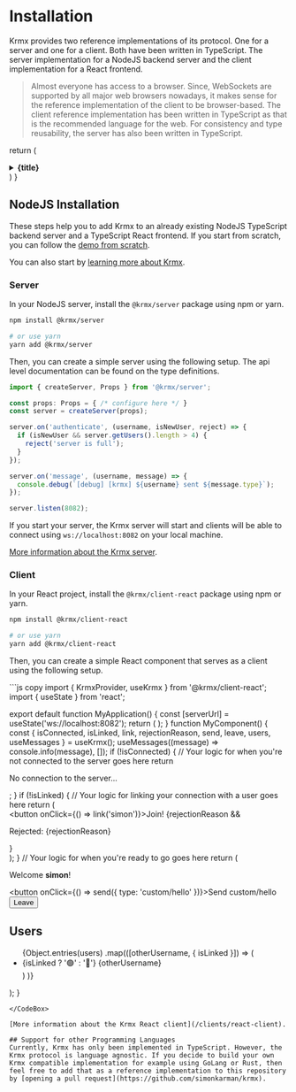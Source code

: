 # Installation
Krmx provides two reference implementations of its protocol. One for a server and one for a client. Both have been written in TypeScript. The server implementation for a NodeJS backend server and the client implementation for a React frontend.

> Almost everyone has access to a browser. Since, WebSockets are supported by all major web browsers nowadays, it makes sense for the reference implementation of the client to be browser-based. The client reference implementation has been written in TypeScript as that is the recommended language for the web. For consistency and type reusability, the server has also been written in TypeScript.

  return (
    <details
      className="last-of-type:mb-0 rounded-lg bg-neutral-100 dark:bg-neutral-800 p-2 mt-4"
    >
      <summary>
        <strong className="text-lg">{title}</strong>
      </summary>
      <div className="px-4">{children}</div>
    </details>
  )
}

## NodeJS Installation
These steps help you to add Krmx to an already existing NodeJS TypeScript backend server and a TypeScript React frontend. If you start from scratch, you can follow the [demo from scratch](/getting-started/demo).

You can also start by [learning more about Krmx](/learn).

### Server
In your NodeJS server, install the `@krmx/server` package using npm or yarn.
```bash
npm install @krmx/server

# or use yarn
yarn add @krmx/server
```

Then, you can create a simple server using the following setup. The api level documentation can be found on the type definitions.
<CodeBox title='Example Server Code'>
  ```ts copy
  import { createServer, Props } from '@krmx/server';

  const props: Props = { /* configure here */ }
  const server = createServer(props);

  server.on('authenticate', (username, isNewUser, reject) => {
    if (isNewUser && server.getUsers().length > 4) {
      reject('server is full');
    }
  });

  server.on('message', (username, message) => {
    console.debug(`[debug] [krmx] ${username} sent ${message.type}`);
  });

  server.listen(8082);
  ```
</CodeBox>

If you start your server, the Krmx server will start and clients will be able to connect using `ws://localhost:8082` on your local machine.

[More information about the Krmx server](/server).

### Client
In your React project, install the `@krmx/client-react` package using npm or yarn.
```bash
npm install @krmx/client-react

# or use yarn
yarn add @krmx/client-react
```

Then, you can create a simple React component that serves as a client using the following setup.

<CodeBox title='Example Client Code'>
  ```js copy
  import { KrmxProvider, useKrmx } from '@krmx/client-react';
  import { useState } from 'react';

  export default function MyApplication() {
    const [serverUrl] = useState('ws://localhost:8082');
    return (
      <KrmxProvider serverUrl={serverUrl} >
        <MyComponent/>
      </KrmxProvider>
    );
  }
  function MyComponent() {
    const { isConnected, isLinked, link, rejectionReason, send, leave, users, useMessages } = useKrmx();
    useMessages((message) => console.info(message), []);
    if (!isConnected) {
      // Your logic for when you're not connected to the server goes here
      return <p>No connection to the server...</p>;
    }
    if (!isLinked) {
      // Your logic for linking your connection with a user goes here
      return (
        <div>
          <button onClick={() => link('simon')}>Join!</button>
          {rejectionReason && <p>Rejected: {rejectionReason}</p>}
        </div>
      );
    }
    // Your logic for when you're ready to go goes here
    return (
      <div>
        <p>
          Welcome <strong>simon</strong>!
        </p>
        <button onClick={() => send({ type: 'custom/hello' })}>Send custom/hello</button>
        <button onClick={leave}>Leave</button>
        <h2>Users</h2>
        <ul>
          {Object.entries(users)
            .map(([otherUsername, { isLinked }]) => (
              <li key={otherUsername}>
                {isLinked ? '🟢' : '🔴'} {otherUsername}
              </li>)
            )}
        </ul>
      </div>
    );
  }
  ```
</CodeBox>

[More information about the Krmx React client](/clients/react-client).

## Support for other Programming Languages
Currently, Krmx has only been implemented in TypeScript. However, the Krmx protocol is language agnostic. If you decide to build your own Krmx compatible implementation for example using GoLang or Rust, then feel free to add that as a reference implementation to this repository by [opening a pull request](https://github.com/simonkarman/krmx).

